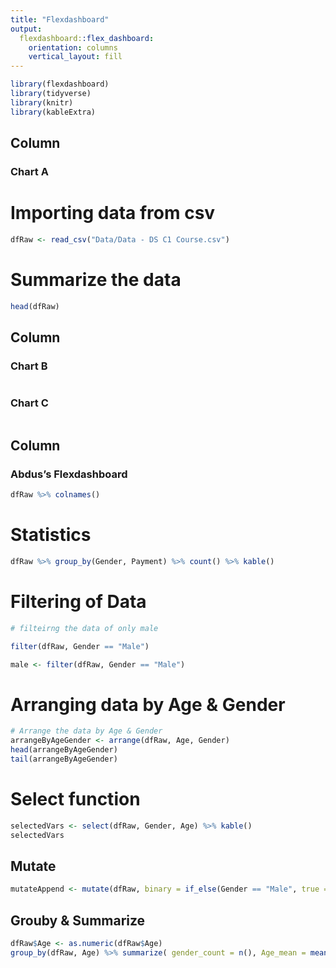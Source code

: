 ```yaml
---
title: "Flexdashboard"
output: 
  flexdashboard::flex_dashboard:
    orientation: columns
    vertical_layout: fill
---
```


```r
library(flexdashboard)
library(tidyverse)
library(knitr)
library(kableExtra)
```

Column
-----------------------------------------------------------------------

### Chart A

# Importing data from csv
```r
dfRaw <- read_csv("Data/Data - DS C1 Course.csv")

```

# Summarize the data
```r

head(dfRaw)

```

Column
-----------------------------------------------------------------------

### Chart B

```r

```

### Chart C

```r

```

Column
-----------------------------------------------------------------------
### Abdus's Flexdashboard


```r
dfRaw %>% colnames()

```
# Statistics



```r
dfRaw %>% group_by(Gender, Payment) %>% count() %>% kable()

```
# Filtering of Data 


```r
# filteirng the data of only male

filter(dfRaw, Gender == "Male")

```
```r
male <- filter(dfRaw, Gender == "Male")

```

# Arranging data by Age & Gender

```r

# Arrange the data by Age & Gender
arrangeByAgeGender <- arrange(dfRaw, Age, Gender)
head(arrangeByAgeGender)
tail(arrangeByAgeGender)

```

# Select function

```r
selectedVars <- select(dfRaw, Gender, Age) %>% kable()
selectedVars

```
## Mutate

```r
mutateAppend <- mutate(dfRaw, binary = if_else(Gender == "Male", true = 1, false = 0))

```
## Grouby & Summarize

```r
dfRaw$Age <- as.numeric(dfRaw$Age)
group_by(dfRaw, Age) %>% summarize( gender_count = n(), Age_mean = mean(x = Age))

```

